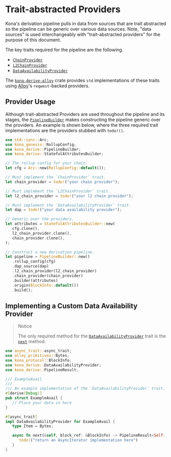 # Trait-abstracted Providers

Kona's derivation pipeline pulls in data from sources that are trait
abstracted so the pipeline can be generic over various data sources.
Note, "data sources" is used interchangeably with "trait-abstracted
providers" for the purpose of this document.

The key traits required for the pipeline are the following.

- [`ChainProvider`][chain-provider]
- [`L2ChainProvider`][l2-chain-provider]
- [`DataAvailabilityProvider`][dap]

The [`kona-derive-alloy`][kda] crate provides `std` implementations
of these traits using [Alloy][alloy]'s `reqwest`-backed providers.

## Provider Usage

Although trait-abstracted Providers are used throughout the pipeline and
its stages, the [`PipelineBuilder`][builder] makes constructing the pipeline
generic over the providers. An example is shown below, where the three
required trait implementations are the providers stubbed with `todo!()`.

```rust
use std::sync::Arc;
use kona_genesis::RollupConfig;
use kona_derive::PipelineBuilder;
use kona_derive::StatefulAttributesBuilder;

// The rollup config for your chain.
let cfg = Arc::new(RollupConfig::default());

// Must implement the `ChainProvider` trait.
let chain_provider = todo!("your chain provider");

// Must implement the `L2ChainProvider` trait.
let l2_chain_provider = todo!("your l2 chain provider");

// Must implement the `DataAvailabilityProvider` trait.
let dap = todo!("your data availability provider");

// Generic over the providers.
let attributes = StatefulAttributesBuilder::new(
   cfg.clone(),
   l2_chain_provider.clone(),
   chain_provider.clone(),
);

// Construct a new derivation pipeline.
let pipeline = PipelineBuilder::new()
   .rollup_config(cfg)
   .dap_source(dap)
   .l2_chain_provider(l2_chain_provider)
   .chain_provider(chain_provider)
   .builder(attributes)
   .origin(BlockInfo::default())
   .build();
```

## Implementing a Custom Data Availability Provider

> Notice
>
> The only required method for the [`DataAvailabilityProvider`][dap]
> trait is the [`next`][next] method.

```rust
use async_trait::async_trait;
use alloy_primitives::Bytes;
use kona_protocol::BlockInfo;
use kona_derive::DataAvailabilityProvider;
use kona_derive::PipelineResult;

/// ExampleAvail
///
/// An example implementation of the `DataAvailabilityProvider` trait.
#[derive(Debug)]
pub struct ExampleAvail {
   // Place your data in here
}

#[async_trait]
impl DataAvailabilityProvider for ExampleAvail {
   type Item = Bytes;

   async fn next(&self, block_ref: &BlockInfo) -> PipelineResult<Self::Item> {
      todo!("return an AsyncIterator implementation here")
   }
}
```



[dap]: https://docs.rs/kona-derive/latest/kona_derive/traits/trait.DataAvailabilityProvider.html
[next]: https://docs.rs/kona-derive/latest/kona_derive/traits/trait.DataAvailabilityProvider.html#tymethod.next
[builder]: https://docs.rs/kona-derive/latest/kona_derive/struct.PipelineBuilder.html
[alloy]: https://github.com/alloy-rs/alloy
[kda]: https://crates.io/crates/kona-derive-alloy
[chain-provider]: https://docs.rs/kona-derive/latest/kona_derive/trait.ChainProvider.html
[l2-chain-provider]: https://docs.rs/kona-derive/latest/kona_derive/trait.L2ChainProvider.html
[dap]: https://docs.rs/kona-derive/latest/kona_derive/traits/trait.DataAvailabilityProvider.html
